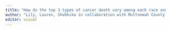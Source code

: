 ```yaml
---
title: "How do the top 3 types of cancer death vary among each race and ethnicity over the past 10 years?"
author: "Lily, Lauren, Shubhika in collaboration with Multnomah County Health Department"
editor: visual
---
```

